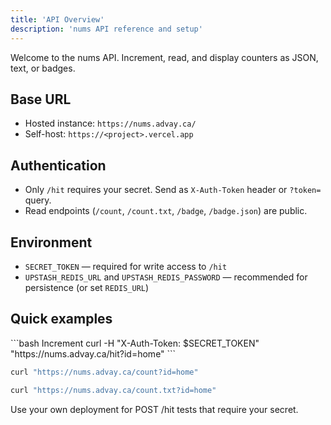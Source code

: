 ```yaml
---
title: 'API Overview'
description: 'nums API reference and setup'
---
```


Welcome to the nums API. Increment, read, and display counters as JSON, text, or badges.

## Base URL
- Hosted instance: `https://nums.advay.ca/`
- Self-host: `https://<project>.vercel.app`

## Authentication
- Only `/hit` requires your secret. Send as `X-Auth-Token` header or `?token=` query.
- Read endpoints (`/count`, `/count.txt`, `/badge`, `/badge.json`) are public.

## Environment
- `SECRET_TOKEN` — required for write access to `/hit`
- `UPSTASH_REDIS_URL` and `UPSTASH_REDIS_PASSWORD` — recommended for persistence (or set `REDIS_URL`)

## Quick examples
<CodeGroup>
```bash Increment
curl -H "X-Auth-Token: $SECRET_TOKEN" "https://nums.advay.ca/hit?id=home"
```

```bash Read JSON
curl "https://nums.advay.ca/count?id=home"
```

```bash Read text
curl "https://nums.advay.ca/count.txt?id=home"
```
</CodeGroup>

<Tip>
Use your own deployment for POST /hit tests that require your secret.
</Tip>
